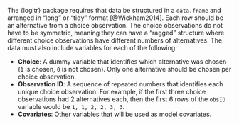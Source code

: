 The {logitr} package requires that data be structured in a  `data.frame` and arranged in "long" or "tidy" format [@Wickham2014]. Each row should be an alternative from a choice observation. The choice observations do not have to be symmetric, meaning they can have a "ragged" structure where different choice observations have different numbers of alternatives. The data must also include variables for each of the following:

- **Choice**: A dummy variable that identifies which alternative was chosen (`1` is chosen, `0` is not chosen). Only one alternative should be chosen per choice observation.
- **Observation ID**: A sequence of repeated numbers that identifies each unique choice observation. For example, if the first three choice observations had 2 alternatives each, then the first 6 rows of the `obsID` variable would be `1, 1, 2, 2, 3, 3`.
- **Covariates**: Other variables that will be used as model covariates.
